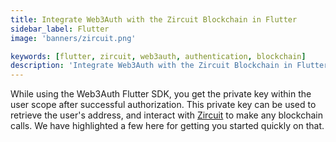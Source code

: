 ```yaml
---
title: Integrate Web3Auth with the Zircuit Blockchain in Flutter
sidebar_label: Flutter
image: 'banners/zircuit.png'

keywords: [flutter, zircuit, web3auth, authentication, blockchain]
description: 'Integrate Web3Auth with the Zircuit Blockchain in Flutter | Documentation - Web3Auth'
---
```



<SEO
  title="Integrate Web3Auth with the Zircuit Blockchain in Flutter"
  description="Integrate Web3Auth with the Zircuit Blockchain in Flutter | Documentation - Web3Auth"
  image="https://web3auth.io/docs/banners/zircuit.png"
  slug="/embedded-wallets/connect-blockchain/evm/zircuit/flutter"
/>

While using the Web3Auth Flutter SDK, you get the private key within the user scope after successful authorization. This private key can be used to retrieve the user's address, and interact with [Zircuit](https://zircuit.com/) to make any blockchain calls. We have highlighted a few here for getting you started quickly on that.

<EVMInteraction />
